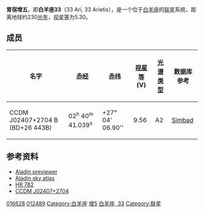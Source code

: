 {{Starbox begin
| name=胃宿增五（白羊座33）<br>33 Arietis }}
{{Starbox observe
| epoch=J2000  
| ra=02<sup>h</sup> 40<sup>m</sup> 41.0755<sup>s</sup>
| dec=+27° 03′ 39.394″
| appmag_v=+5.298
| constell=[[白羊座|白羊座]]
| 星官= [[胃宿|胃宿]] [[胃_(星官)|胃]] }}
{{Starbox character
| class=A3V
| r-i = 
| v-r = 
| b-v=0.09
| u-b=0.13
| variable= }}
{{Starbox astrometry
| radial_v=17 
| prop_mo_ra=64.49 
| prop_mo_dec=-27.29
| parallax=13.97
| p_error=0.84
| absmag_v=5.374 }}
{{Starbox detail|
  mass=3,1 |
  radius=2,1 |
  luminosity=40 | 
  temperature=7,500–10,000 |
  metal= |
  rotation=104 km/s <br>0,0028026386884年 |
  age= }}
{{Starbox visbin |
  name=IDS 02348+2638 B |
  period= |
  axis=28.6 |
  eccentricity= |
  inclination=0 |
  node= |
  periastron= }}
{{Starbox catalog
| names=33 Arietis, [[Harvard_Revised_catalogue|HR]] 782, [[Bonner_Durchmusterung|BD]] +26 443, [[Henry_Draper_catalogue|HD]] 16628, [[Smithsonian_Astrophysical_Observatory_Star_Catalog|SAO]] 75510, GC 3215, [[Hipparcos_catalogue|HIP]] 12489. 
}}
{{Starbox reference |
  Simbad=HD+16628
| ARICNS = }}
{{Starbox reference |
  Simbad=IDS+02348%2B2638 }}
{{Starbox end}}
'''胃宿增五'''，即'''白羊座33'''（33 Ari, 33 Arietis），是一个位于[[白羊座|白羊座]]的[[联星|联星]]系统，距离地球约230[[光年|光年]]，[[视星等|视星等]]为5.30。

==成员==

{| class=wikitable
! colspan="1" | 名字 || [[赤经|赤经]] || [[赤纬|赤纬]] || [[视星等|视星等]] (V) || [[恒星光谱|光谱类型]] || 数据库参考
|- bgcolor="#FFFAFA"
| CCDM J02407+2704 B (BD+26 443B) || 02<sup>h</sup> 40<sup>m</sup> 41.039<sup>s</sup> || +27° 04' 06.90'' || 9.56 || A2 || [http://simbad.u-strasbg.fr/simbad/sim-id?protocol=html&Ident=BD%2b26%20%20%20443B&NbIdent=1&Radius=2&Radius.unit=arcmin&submit=submit+id Simbad]
|}

==参考资料==
*[http://aladin.u-strasbg.fr/AladinPreview?-c=02+40+41.0755%2B27+03+39.394&ident=*++33+Ari&submit=Aladin+previewer Aladin previewer]
*[http://aladin.u-strasbg.fr/java/nph-aladin.pl?script=get+Aladin+*++33+Ari+11arcmin%3Bget+simbad+*++33+Ari+11arcmin&from=Simbad4&submit=Aladin+applet Aladin sky atlas]
* [http://webviz.u-strasbg.fr/viz-bin/VizieR-S?HR%20782 HR 782]
* [http://vizier.u-strasbg.fr/viz-bin/VizieR-S?CCDM%20J02407%2b2704A CCDM J02407+2704]

{{Stars of Aries}}
{{星官|胃宿|3|5}}
[[Category:HD和HDE天體|016628]]
[[Category:HIP天體|012489]]
[[Category:白羊座|Category:白羊座]]
[[Category:胃_(星官)|增5]]
[[Category:佛氏天體|白羊座, 33]]
[[Category:联星|Category:联星]]